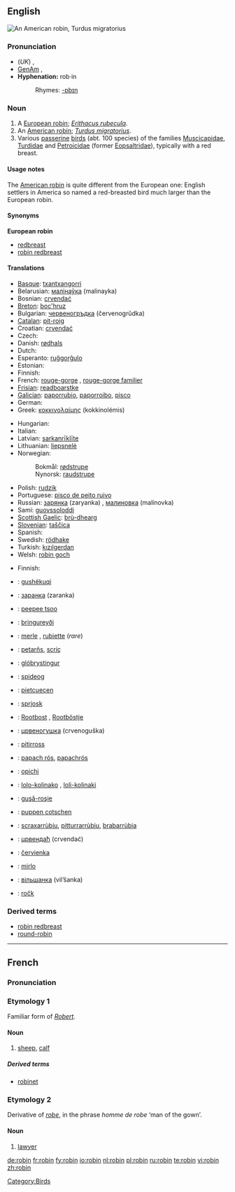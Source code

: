 {{see|Robin}}
==English==
[[Image:Wanderdrossel fws.jpg|thumb|An American robin, ''Turdus migratorius'']]
{{wikipedia}}

===Pronunciation===
* (''UK'') {{IPA|/ˈrɒbɪn/}}, {{SAMPA|/"rQbIn/}}
* [[GenAm]] {{IPA|/ˈrɑbɪn/}}, {{SAMPA|/"rAbIn/}}
* '''Hyphenation:''' rob·in
*: Rhymes: [[Rhymes:English:-ɒbɪn|-ɒbɪn]]

===Noun===
{{en-noun}}

# A [[European robin]]; ''[[Erithacus rubecula]]''.
# An [[American robin]]; ''[[Turdus migratorius]]''.
# Various [[passerine]] [[bird]]s (abt. 100 species) of the families [[Muscicapidae]], [[Turdidae]] and [[Petroicidae]] (former [[Eopsaltridae]]), typically with a red breast.

====Usage notes====
The [[American robin]] is quite different from the European one: English settlers in America so named a red-breasted bird much larger than the European robin.

====Synonyms====
'''European robin'''
* [[redbreast]]
* [[robin redbreast]]

====Translations====
{{trans-top|''Erithacus rubecula''}}
* [[Basque]]: [[txantxangorri]]
* Belarusian: [[малінаўка]] (malinayka)
* Bosnian: [[crvendać]]
* [[Breton]]: [[boc'hruz]]
* Bulgarian: [[червеногръдка]] (červenogrŭdka)
* [[Catalan]]: [[pit-roig]] {{m}}
* Croatian: [[crvendać]]
* Czech: {{t-|cs|červenka}}
* Danish: [[rødhals]]
* Dutch: {{t+|nl|roodborstje|n}}
* Esperanto: [[ruĝgorĝulo]]
* Estonian: {{t+|et|punarind}}
* Finnish: {{t-|fi|punarinta}}
* French: [[rouge-gorge]] {{m}}, [[rouge-gorge familier]] {{m}}
* [[Frisian]]: [[readboarstke]]
* [[Galician]]: [[paporrubio]], [[paporroibo]], [[pisco]]
* German: {{t+|de|Rotkehlchen|n}}
* Greek: [[κοκκινολαίμης]] (kokkinolémis) {{m}}
{{trans-mid}}
* Hungarian: {{t+|hu|vörösbegy}}
* Italian: {{t+|it|pettirosso|m}}
* Latvian: [[sarkanrīklīte]]
* Lithuanian: [[liepsnelė]]
* Norwegian: 
*: Bokmål: [[rødstrupe]] 
*: Nynorsk: [[raudstrupe]]
* Polish: [[rudzik]] {{m}}
* Portuguese: [[pisco de peito ruivo]] {{m}}
* Russian: [[зарянка]] (zaryanka) {{f}}, [[малиновка]] (malínovka) {{f}}
* Sami: [[guovssoloddi]]
* [[Scottish Gaelic]]: [[brù-dhearg]]
* [[Slovenian]]: [[taščica]] {{f}}
* Spanish: {{t+|es|petirrojo|m}}
* Swedish: [[rödhake]]
* Turkish: [[kızılgerdan]]
* Welsh: [[robin goch]]
{{trans-bottom}}

{{trans-top|''Turdus migratorius''}}
* Finnish: {{t-|fi|punarintarastas}}
{{trans-bottom}}

{{trans-top|other birds called robin in English}}
{{trans-bottom}}

{{ttbc-top}}
* {{ttbc|Albanian}}: [[gushëkuqi]]
* {{ttbc|Belarusian}}: [[заранка]] (zaranka)
* {{ttbc|Cree}}: [[peepee tsoo]]
* {{ttbc|Faroese}}: [[bringureyði]]
* {{ttbc|French}}: [[merle]] {{m}}, [[rubiette]] {{f}} (''rare'')
* {{ttbc|Friulian}}: [[petarňs]], [[scriç]]
* {{ttbc|Icelandic}}: [[glóbrystingur]]
* {{ttbc|Irish}}: [[spideog]]
* {{ttbc|Ladin}}: [[pietcuecen]]
* {{ttbc|Lower Sorbian}}: [[sprjosk]]
* {{ttbc|Low Saxon}}: [[Rootbost]] {{m}}, [[Rootböstje]] {{n}}
* {{ttbc|Macedonian}}: [[црвеногушка]] (crvenoguška)
{{ttbc-mid}}
* {{ttbc|Maltese}}: [[pitirross]]
* {{ttbc|Occitan}}: [[papach rós]], [[papachrós]]
* {{ttbc|Ojibwe}}: [[opichi]]
* {{ttbc|Romani}}: [[lolo-kolinako]] {{m}}, [[loli-kolinaki]] {{f}}
* {{ttbc|Romanian}}: [[guşă-roşie]]
* {{ttbc|Romansh}}: [[puppen cotschen]]
* {{ttbc|Sardinian}}: [[scraxarrùbiu]], [[pitturrarrùbiu]], [[brabarrùbia]]
* {{ttbc|Serbian}}: [[црвендаћ]] (crvendać)
* {{ttbc|Slovak}}: [[červienka]]
* {{ttbc|Spanish}}: [[mirlo]] {{m}}
* {{ttbc|Ukrainian}}: [[вільшанка]] (vil’šanka) {{f}}
* {{ttbc|Upper Sorbian}}: [[ročk]]
{{ttbc-bottom}}

===Derived terms===
* [[robin redbreast]]
* [[round-robin]]

[[Category:Birds]]

----

==French==

===Pronunciation===
{{IPA|/ʀɔbɛ̃/}}

===Etymology 1===
Familiar form of ''[[Robert]]''.

====Noun====
{{fr-noun|m}}

# {{obsolete| lang=fr}} [[sheep]], [[calf]]

=====Derived terms=====
* [[robinet]]

===Etymology 2===
Derivative of ''[[robe#French|robe]]'', in the phrase ''homme de robe'' ‘man of the gown’.

====Noun====
{{fr-noun|m}}

# {{context|archaic|pejorative| lang=fr}} [[lawyer]]

[[de:robin]]
[[fr:robin]]
[[fy:robin]]
[[io:robin]]
[[nl:robin]]
[[pl:robin]]
[[ru:robin]]
[[te:robin]]
[[vi:robin]]
[[zh:robin]]